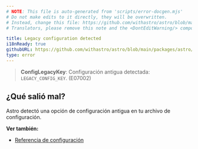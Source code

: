```yaml
---
# NOTE: This file is auto-generated from 'scripts/error-docgen.mjs'
# Do not make edits to it directly, they will be overwritten.
# Instead, change this file: https://github.com/withastro/astro/blob/main/packages/astro/src/core/errors/errors-data.ts
# Translators, please remove this note and the <DontEditWarning/> component.

title: Legacy configuration detected
i18nReady: true
githubURL: https://github.com/withastro/astro/blob/main/packages/astro/src/core/errors/errors-data.ts
type: error
---
```


> **ConfigLegacyKey**: Configuración antigua detectada: `LEGACY_CONFIG_KEY`. (E07002)

## ¿Qué salió mal?

Astro detectó una opción de configuración antigua en tu archivo de configuración.

**Ver también:**

-  [Referencia de configuración](/es/reference/configuration-reference/)

